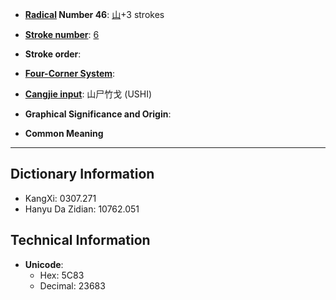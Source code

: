 * '''[[Wiktionary:Chinese radical index| Radical]] Number 46''': [[Wiktionary:Chinese radical index 山|山]]+3 strokes

* '''[[Wiktionary:Chinese total strokes index|Stroke number]]''': [[Wiktionary:Chinese total strokes index 6|6]]

* '''Stroke order''': 

* '''[[Wiktionary:Chinese four corner index|Four-Corner System]]''': 

* '''[[Wiktionary:Chinese Cangjie index|Cangjie input]]''': 山尸竹戈 (USHI)

* '''Graphical Significance and Origin''': 

* '''Common Meaning'''

----

== Dictionary Information ==

* KangXi: 0307.271
* Hanyu Da Zidian: 10762.051

== Technical Information ==

* '''Unicode''':
** Hex: 5C83
** Decimal: 23683